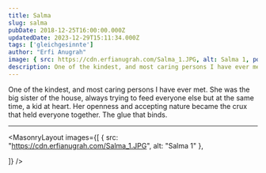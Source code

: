 ```yaml
---
title: Salma
slug: salma
pubDate: 2018-12-25T16:00:00.000Z
updatedDate: 2023-12-29T15:11:34.000Z
tags: ['gleichgesinnte']
author: "Erfi Anugrah"
image: { src: https://cdn.erfianugrah.com/Salma_1.JPG, alt: Salma 1, positionx: 45%, positiony: 50% }
description: One of the kindest, and most caring persons I have ever met. She was the big sister of the house, always trying to feed everyone else but at the same time, a kid at heart. Her openness and accepting nature became the crux that held everyone together. The glue that binds.
---
```


One of the kindest, and most caring persons I have ever met. She was the big sister of the house, always trying to feed everyone else but at the same time, a kid at heart. Her openness and accepting nature became the crux that held everyone together. The glue that binds.

---

<MasonryLayout images={[
    { src: "https://cdn.erfianugrah.com/Salma_1.JPG", alt: "Salma 1" },

]} />
